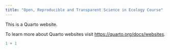 ```yaml
---
title: "Open, Reproducible and Transparent Science in Ecology Course"
---
```


This is a Quarto website.

To learn more about Quarto websites visit <https://quarto.org/docs/websites>.

```r
1 + 1
```
